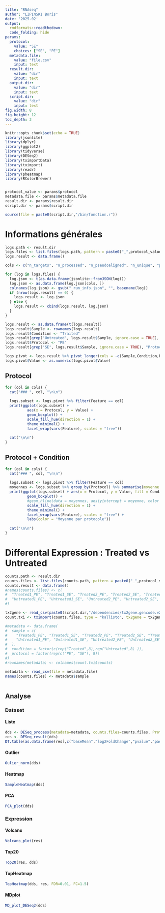 ```yaml
---
title: "RNAseq"
author: "LIPINSKI Boris"
date: '2025-02'
output:
  rmdformats::readthedown:
  code_folding: hide
params:
  protocol:
    value: "SE"
    choices: ["SE", "PE"]
  metadata.file: 
    value: "file.csv"
    input: text 
  result.dir: 
    value: "dir"
    input: text 
  output.dir: 
    value: "dir"
    input: text 
  script.dir: 
    value: "dir"
    input: text 
fig.width: 8
fig.height: 12
toc_depth: 3
---
```

  
```r
knitr::opts_chunk$set(echo = TRUE)
library(jsonlite)
library(dplyr)
library(ggplot2)
library(tidyverse)
library(DESeq2)
library(tximportData)
library(tximport)
library(readr)
library(pheatmap)
library(RColorBrewer)


protocol_value <- params$protocol
metadata.file <- params$metadata.file
result.dir <- params$result.dir
script.dir <- params$script.dir

source(file = paste0(script.dir,"/bin/fonction.r"))

```


# Informations générales {.tabset}

```r
logs.path <- result.dir
logs.files <- list.files(logs.path, pattern = paste0("_",protocol_value,"_run_info.json$"), full.names = TRUE)
logs.result <- data.frame()

cols <- c("n_targets", "n_processed", "n_pseudoaligned", "n_unique", "p_pseudoaligned", "p_unique")

for (log in logs.files) {
  log.json <- t(as.data.frame(jsonlite::fromJSON(log)))
  log.json <- as.data.frame(log.json[cols, ])
  colnames(log.json) <- gsub("_run_info.json", "", basename(log))
  if (nrow(logs.result) == 0) {
    logs.result <- log.json
  } else {
    logs.result <- cbind(logs.result, log.json)
  }
}

logs.result <- as.data.frame(t(logs.result))
logs.result$Sample <- rownames(logs.result)
logs.result$Condition <- "Traited"
logs.result[grep("Untreated", logs.result$Sample, ignore.case = TRUE), "Condition" ] <- "Untreated"
logs.result$Protocol <- "PE"
logs.result[grep("SE", logs.result$Sample, ignore.case = TRUE), "Protocol" ] <- "SE"

logs.pivot <- logs.result %>% pivot_longer(cols = -c(Sample,Condition,Protocol), names_to = "Feature", values_to = "Value")
logs.pivot$Value <- as.numeric(logs.pivot$Value)

```

## Protocol {.tabset}
```r
for (col in cols) {
  cat("### ", col, "\n\n")
  
  logs.subset <- logs.pivot %>% filter(Feature == col)
  print(ggplot(logs.subset) +
          aes(x = Protocol, y = Value) + 
          geom_boxplot() +
          scale_fill_hue(direction = 1) +
          theme_minimal() +
          facet_wrap(vars(Feature), scales = "free"))
  
  cat("\n\n")
}
```

## Protocol + Condition {.tabset}
```r
for (col in cols) {
  cat("### ", col, "\n\n")
  
  logs.subset <- logs.pivot %>% filter(Feature == col)
  moyennes <- logs.subset %>% group_by(Protocol) %>% summarise(moyenne = mean(Value, na.rm = TRUE))
  print(ggplot(logs.subset) + aes(x = Protocol, y = Value, fill = Condition) +
          geom_boxplot() +
          #geom_hline(data = moyennes, aes(yintercept = moyenne, color = Protocol), linetype = "dashed", size = 1) +
          scale_fill_hue(direction = 1) +
          theme_minimal() +
          facet_wrap(vars(Feature), scales = "free") +
          labs(color = "Moyenne par protocole"))
  
  cat("\n\n")
}
```


# Differental Expression : Treated vs Untreated
```r
counts.path <- result.dir
counts.files <- list.files(counts.path, pattern = paste0("_",protocol_value,"_abundance.tsv"), full.names = TRUE)
counts.result <- data.frame()
#names(counts.files) <- c(
#  "Treated1_PE", "Treated1_SE", "Treated2_PE", "Treated2_SE", "Treated3_PE", "Treated3_SE", "Treated4_PE", "Treated4_SE", 
#  "Untreated1_PE", "Untreated1_SE", "Untreated2_PE", "Untreated2_SE", "Untreated3_PE", "Untreated3_SE", "Untreated4_PE", "Untreated4_SE"
#)
```

```r
tx2gene <- read_csv(paste0(script.dir,"/dependencies/tx2gene.gencode.v27.csv"))
count.txi <- tximport(counts.files, type = "kallisto", tx2gene = tx2gene, ignoreAfterBar = TRUE)

#metadata <- data.frame(
#  sample = c(
#    "Treated1_PE", "Treated1_SE", "Treated2_PE", "Treated2_SE", "Treated3_PE", "Treated3_SE", "Treated4_PE", "Treated4_SE",
#    "Untreated1_PE", "Untreated1_SE", "Untreated2_PE", "Untreated2_SE", "Untreated3_PE", "Untreated3_SE", "Untreated4_PE", "Untreated4_SE"
#  ),
#  condition = factor(c(rep("Treated",8),rep("Untreated",8) )),
#  protocol = factor(rep(c("PE", "SE"), 8))
#)
#rownames(metadata) <- colnames(count.txi$counts)

metadata <- read_csv(file = metadata.file)
names(counts.files) <- metadata$sample
  
```



## Analyse {.tabset}

### Dataset {.tabset}
#### Liste {.tabset}
```r
dds <- DESeq_process(metadata=metadata, counts.files=counts.files, Protocol_lvl=protocol_value, formule="condition")
res <- DESeq_result(dds)
DT.table(as.data.frame(res[,c("baseMean","log2FoldChange","pvalue","padj","Expression")]), filename="matrice_count")
```

#### Outlier {.tabset}
```r
Oulier_norm(dds)
```

#### Heatmap {.tabset}
```r
SampleHeatmap(dds)
```

#### PCA {.tabset}
```r
PCA_plot(dds)
```


### Expression {.tabset}
#### Volcano {.tabset}
```r
Volcano_plot(res)
```

#### Top20 {.tabset}
```r
Top20(res, dds)
```

#### TopHeatmap {.tabset}
```r
TopHeatmap(dds, res, FDR=0.01, FC=1.5)
```

#### MDplot {.tabset}
```r
MD_plot_DESeq2(dds)
```





